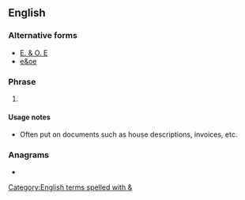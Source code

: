 {{also|EOE|e&oe}}
==English==

===Alternative forms===
* [[E. & O. E]]
* [[e&oe]]

===Phrase===
{{en-phrase|head=E&OE}}

# {{initialism of|[[error]]s and [[omission]]s [[except]]ed/[[exclude]]d|lang=en}}

====Usage notes====
* Often put on documents such as house descriptions, invoices, etc.

===Anagrams===
* {{anagrams|en|a=eeo|OEE}}

[[Category:English terms spelled with &]]